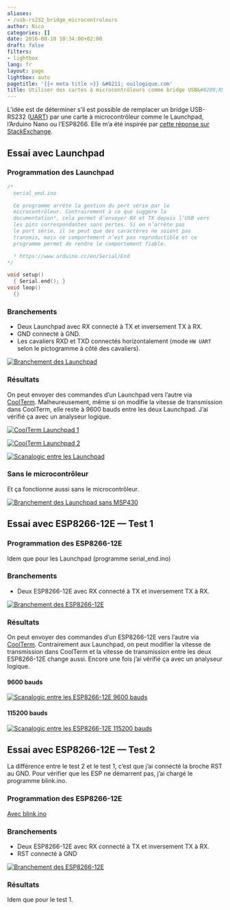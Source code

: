 ```yaml
---
aliases:
- /usb-rs232_bridge_microcontroleurs
author: Nico
categories: []
date: 2016-08-10 10:34:00+02:00
draft: false
filters:
- lightbox
lang: fr
layout: page
lightbox: auto
pagetitle: '{{< meta title >}} &#8211; ouilogique.com'
title: Utiliser des cartes à microcontrôleurs comme bridge USB&#8209;RS232
---
```


L’idée est de déterminer s’il est possible de remplacer un bridge USB-RS232 ([UART][1]) par une carte à microcontrôleur comme le Launchpad, l’Arduino Nano ou l’ESP8266.
Elle m’a été inspirée par [cette réponse sur StackExchange][2].

[1]: https://fr.wikipedia.org/wiki/UART
[2]: http://arduino.stackexchange.com/questions/18575/send-at-commands-to-esp8266-from-arduino-uno-via-a-softwareserial-port/18614#18614

## Essai avec Launchpad

### Programmation des Launchpad

```c++
/*
  serial_end.ino

  Ce programme arrête la gestion du port série par le
  microcontrôleur. Contrairement à ce que suggère la
  documentation¹, cela permet d’envoyer RX et TX depuis l’USB vers
  les pins correspondantes sans pertes. Si on n’arrête pas
  le port série, il se peut que des caractères ne soient pas
  transmis, mais ce comportement n’est pas reproductible et ce
  programme permet de rendre le comportement fiable.

  ¹ https://www.arduino.cc/en/Serial/End
*/

void setup()
  { Serial.end(); }
void loop()
  {}
```

### Branchements

-   Deux Launchpad avec RX connecté à TX et inversement TX à RX.
-   GND connecté à GND.
-   Les cavaliers RXD et TXD connectés horizontalement (mode `HW UART` selon le pictogramme à côté des cavaliers).

[![Branchement des Launchpad][img_1]][img_1]

[img_1]: ./images/branchement_launchpad_lowres.jpg

### Résultats

On peut envoyer des commandes d’un Launchpad vers l’autre via [CoolTerm][3].
Malheureusement, même si on modifie la vitesse de transmission dans CoolTerm, elle reste à 9600 bauds entre les deux Launchpad.
J’ai vérifié ça avec un analyseur logique.

[3]: http://freeware.the-meiers.org/

[![CoolTerm Launchpad 1][img_2]][img_2]

[img_2]: ./images/coolterm_launchpad_1.png

[![CoolTerm Launchpad 2][img_3]][img_3]

[img_3]: ./images/coolterm_launchpad_2.png

[![Scanalogic entre les Launchpad][img_4]][img_4]

[img_4]: ./images/acquisition_launchpad.png

### Sans le microcontrôleur

Et ça fonctionne aussi sans le microcontrôleur.

[![Branchement des Launchpad sans MSP430][img_5]][img_5]

[img_5]: ./images/branchement_launchpad_sans_msp430_lowres.jpg

## Essai avec ESP8266-12E — Test 1

### Programmation des ESP8266-12E

Idem que pour les Launchpad (programme serial_end.ino)

### Branchements

-   Deux ESP8266-12E avec RX connecté à TX et inversement TX à RX.

[![Branchement des ESP8266-12E][img_6]][img_6]

[img_6]: ./images/branchement_esp8266-12E_test1_lowres.jpg

### Résultats

On peut envoyer des commandes d’un ESP8266-12E vers l’autre via [CoolTerm][1].
Contrairement aux Launchpad, on peut modifier la vitesse de transmission dans CoolTerm et la vitesse de transmission entre les deux ESP8266-12E change aussi.
Encore une fois j’ai vérifié ça avec un analyseur logique.

#### 9600 bauds

[![Scanalogic entre les ESP8266-12E 9600 bauds][img_7]][img_7]

[img_7]: ./images/acquisition_esp8266-12E_9600.png

#### 115200 bauds

[![Scanalogic entre les ESP8266-12E 115200 bauds][img_8]][img_8]

[img_8]: ./images/acquisition_esp8266-12E_115200.png


## Essai avec ESP8266-12E — Test 2

La différence entre le test 2 et le test 1, c’est que j’ai connecté la broche RST au GND.
Pour vérifier que les ESP ne démarrent pas, j’ai chargé le programme blink.ino.

### Programmation des ESP8266-12E

[Avec blink.ino](https://github.com/NicHub/ouilogique-ESP8266-Arduino/blob/master/blink/blink.ino)

### Branchements

-   Deux ESP8266-12E avec RX connecté à TX et inversement TX à RX.
-   RST connecté à GND

[![Branchement des ESP8266-12E][img_9]][img_9]

[img_9]: ./images/branchement_esp8266-12E_test2_lowres.jpg

### Résultats

Idem que pour le test 1.

